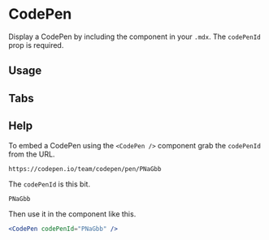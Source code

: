 

<Meta title="Components/CodePen" component={CodePen} />

# CodePen

Display a CodePen by including the component in your `.mdx`. The `codePenId` prop is required.

<ArgsTable of={CodePen} />

## Usage

<Canvas>
  <Story name="usage">
    <CodePen codePenId="PNaGbb" />
  </Story>
</Canvas>

## Tabs

<Canvas>
  <Story name="tabs">
    <CodePen codePenId="PNaGbb" tabs={["js", "result"]} />
  </Story>
</Canvas>

## Help

<Story name="help" />

To embed a CodePen using the `<CodePen />` component grab the `codePenId` from the URL.

```
https://codepen.io/team/codepen/pen/PNaGbb
```

The `codePenId` is this bit.

```
PNaGbb
```

Then use it in the component like this.

```jsx
<CodePen codePenId="PNaGbb" />
```
